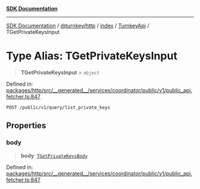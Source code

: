 [**SDK Documentation**](../../../../../../README.mdx)

***

[SDK Documentation](../../../../../../packages.mdx) / [@turnkey/http](../../../../README.mdx) / [index](../../../README.mdx) / [TurnkeyApi](../README.mdx) / TGetPrivateKeysInput

# Type Alias: TGetPrivateKeysInput

> **TGetPrivateKeysInput** = `object`

Defined in: [packages/http/src/\_\_generated\_\_/services/coordinator/public/v1/public\_api.fetcher.ts:847](https://github.com/tkhq/sdk/blob/3a88af7d1d927c6022706911d6af0f92f1440e00/packages/http/src/__generated__/services/coordinator/public/v1/public_api.fetcher.ts#L847)

`POST /public/v1/query/list_private_keys`

## Properties

### body

> **body**: [`TGetPrivateKeysBody`](TGetPrivateKeysBody.mdx)

Defined in: [packages/http/src/\_\_generated\_\_/services/coordinator/public/v1/public\_api.fetcher.ts:847](https://github.com/tkhq/sdk/blob/3a88af7d1d927c6022706911d6af0f92f1440e00/packages/http/src/__generated__/services/coordinator/public/v1/public_api.fetcher.ts#L847)
